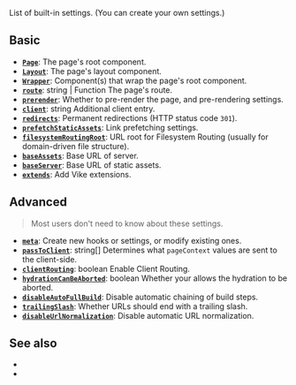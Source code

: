 
List of built-in settings. (You can <Link href="/meta">create your own settings</Link>.)


## Basic

- [**`Page`**](/Page): The page's root component.
- [**`Layout`**](/Layout): The page's layout component.
- [**`Wrapper`**](/Wrapper): Component(s) that wrap the page's root component.
- [**`route`**](/routing): <TextType>string | Function</TextType> The page's route.
- [**`prerender`**](/prerender): Whether to <Link href="/pre-rendering">pre-render</Link> the page, and pre-rendering settings.
- [**`client`**](/client): <TextType>string</TextType> Additional client entry.
- [**`redirects`**](/redirects): Permanent redirections (HTTP status code `301`).
- [**`prefetchStaticAssets`**](/prefetchStaticAssets): Link prefetching settings.
- [**`filesystemRoutingRoot`**](/filesystemRoutingRoot): URL root for <Link href="/filesystem-routing">Filesystem Routing</Link> (usually for <Link href="/file-structure#domain-driven">domain-driven file structure</Link>).
- [**`baseAssets`**](/base-url): Base URL of server.
- [**`baseServer`**](/base-url): Base URL of static assets.
- [**`extends`**](/extends): Add <Link href="/extensions">Vike extensions</Link>.


## Advanced

> Most users don't need to know about these settings.

- [**`meta`**](/meta): Create new hooks or settings, or modify existing ones.
- [**`passToClient`**](/passToClient): <TextType>string[]</TextType> Determines what `pageContext` values are sent to the client-side.
- [**`clientRouting`**](/clientRouting): <TextType>boolean</TextType> Enable <Link href="/client-routing">Client Routing</Link>.
- [**`hydrationCanBeAborted`**](/hydrationCanBeAborted): <TextType>boolean</TextType>  Whether your <Link text="UI framework" href="/ui-framework" /> allows the <Link href="/hydration">hydration</Link> to be aborted.
- [**`disableAutoFullBuild`**](/disableAutoFullBuild): Disable automatic chaining of build steps.
- [**`trailingSlash`**](/url-normalization): Whether URLs should end with a trailing slash.
- [**`disableUrlNormalization`**](/url-normalization): Disable automatic URL normalization.


## See also

 - <Link href="/hooks" />
 - <Link href="/config" />
